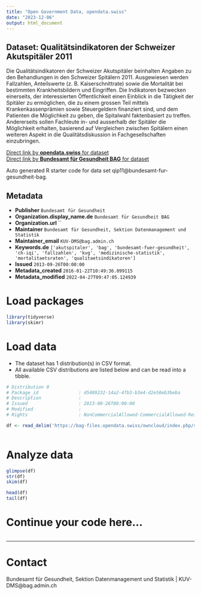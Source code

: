 ```yaml
---
title: "Open Government Data, opendata.swiss"
date: "2023-12-06"
output: html_document
---
```


## Dataset: Qualitätsindikatoren der Schweizer Akutspitäler 2011

Die Qualitätsindikatoren der Schweizer Akutspitäler beinhalten Angaben zu den Behandlungen in den Schweizer Spitälern 2011. Ausgewiesen werden Fallzahlen, Anteilswerte (z. B. Kaiserschnittrate) sowie die Mortalität bei bestimmten Krankheitsbildern und Eingriffen.
Die Indikatoren bezwecken einerseits, der interessierten Öffentlichkeit einen Einblick in die Tätigkeit der Spitäler zu ermöglichen, die zu einem grossen Teil mittels Krankenkassenprämien sowie Steuergeldern finanziert sind, und dem Patienten die Möglichkeit zu geben, die Spitalwahl faktenbasiert zu treffen. Andererseits sollen Fachleute in- und ausserhalb der Spitäler die Möglichkeit erhalten, basierend auf Vergleichen zwischen Spitälern einen weiteren Aspekt in die Qualitätsdiskussion in Fachgesellschaften einzubringen.

[Direct link by **opendata.swiss** for dataset](https://opendata.swiss/de/dataset/qualitatsindikatoren-der-schweizer-akutspitaler-2011)<br>
[Direct link by **Bundesamt für Gesundheit BAG** for dataset](http://www.bag.admin.ch/qiss)

Auto generated R starter code for data set qip11@bundesamt-fur-gesundheit-bag.

## Metadata

- **Publisher** `Bundesamt für Gesundheit`
- **Organization.display_name.de** `Bundesamt für Gesundheit BAG`
- **Organization.url** ``
- **Maintainer** `Bundesamt für Gesundheit, Sektion Datenmanagement und Statistik`
- **Maintainer_email** `KUV-DMS@bag.admin.ch`
- **Keywords.de** `['akutspitaler', 'bag', 'bundesamt-fuer-gesundheit', 'ch-iqi', 'fallzahlen', 'kvg', 'medizinische-statistik', 'mortalitaetsraten', 'qualitaetsindikatoren']`
- **Issued** `2013-09-26T00:00:00`
- **Metadata_created** `2016-01-22T10:49:36.099115`
- **Metadata_modified** `2022-04-27T09:47:05.124939`


# Load packages

```r

library(tidyverse)
library(skimr)

```

# Load data

-   The dataset has 1 distribution(s) in CSV format.
-   All available CSV distributions are listed below and can be read into a tibble.

```r

# Distribution 0
# Package_id               : d5409232-14a2-4fb3-b3e4-d2e50eb3beba
# Description              : 
# Issued                   : 2013-09-26T00:00:00
# Modified                 : 
# Rights                   : NonCommercialAllowed-CommercialAllowed-ReferenceRequired

df <- read_delim('https://bag-files.opendata.swiss/owncloud/index.php/s/yybxoyVeLNTzXPZ')



```

# Analyze data

```r

glimpse(df)
str(df)
skim(df)

head(df)
tail(df)

```

# Continue your code here...

```r

```

------------------------------------------------------------------------

# Contact

Bundesamt für Gesundheit, Sektion Datenmanagement und Statistik | KUV-DMS@bag.admin.ch

